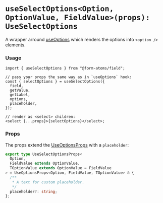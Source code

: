 
<Meta title="hooks/useSelectOptions" />

# `useSelectOptions<Option, OptionValue, FieldValue>(props): UseSelectOptions`

A wrapper arround [useOptions](?path=/docs/hooks-useoptions--docs) which renders the options into `<option />` elements.

### Usage

```tsx
import { useSelectOptions } from "@form-atoms/field";

// pass your props the same way as in `useOptions` hook:
const { selectOptions } = useSelectOptions({
  field,
  getValue,
  getLabel,
  options,
  placeholder,
});

// render as <select> children:
<select {...props}>{selectOptions}</select>;
```

### Props

The props extend the [UseOptionsProps](?path=/docs/hooks-useoptions--docs#props) with a `placeholder`:

```ts
export type UseSelectOptionsProps<
  Option,
  FieldValue extends OptionValue,
  TOptionValue extends OptionValue = FieldValue
> = UseOptionsProps<Option, FieldValue, TOptionValue> & {
  /**
   * A text for custom placeholder.
   */
  placeholder?: string;
};
```
